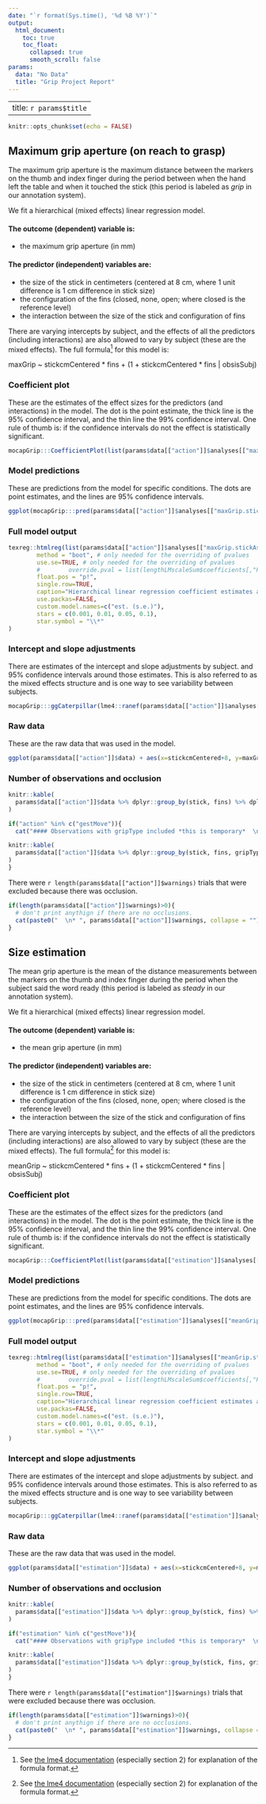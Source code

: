```yaml
---
date: "`r format(Sys.time(), '%d %B %Y')`"
output:
  html_document:
    toc: true
    toc_float:
      collapsed: true
      smooth_scroll: false
params:
  data: "No Data"
  title: "Grip Project Report"
---
```


---
title: `r params$title`
---


```r
knitr::opts_chunk$set(echo = FALSE)
```


## Maximum grip aperture (on reach to grasp)

The maximum grip aperture is the maximum distance between the markers on the thumb and index finger during the period between when the hand left the table and when it touched the stick (this period is labeled as *grip* in our annotation system).

We fit a hierarchical (mixed effects) linear regression model.

#### The outcome (dependent) variable is:

* the maximum grip aperture (in mm)

#### The predictor (independent) variables are:


* the size of the stick in centimeters (centered at 8 cm, where 1 unit difference is 1 cm difference in stick size)
* the configuration of the fins (closed, none, open; where closed is the reference level)
* the interaction between the size of the stick and configuration of fins

There are varying intercepts by subject, and the effects of all the predictors (including interactions) are also allowed to vary by subject (these are the mixed effects). The full formula^[See [the lme4 documentation](https://cran.r-project.org/web/packages/lme4/vignettes/lmer.pdf) (especially section 2) for explanation of the formula format.] for this model is:

maxGrip ~ stickcmCentered * fins + (1 + stickcmCentered * fins | obsisSubj)

### Coefficient plot

These are the estimates of the effect sizes for the predictors (and interactions) in the model. The dot is the point estimate, the thick line is the 95% confidence interval, and the thin line the 99% confidence interval. One rule of thumb is: if the confidence intervals do not the effect is statistically significant.

```r
mocapGrip:::CoefficientPlot(list(params$data[["action"]]$analyses[["maxGrip.stickAsContinuous"]]$bestModel[[1]]$modelObject))
```

### Model predictions

These are predictions from the model for specific conditions. The dots are point estimates, and the lines are 95% confidence intervals.

```r
ggplot(mocapGrip:::pred(params$data[["action"]]$analyses[["maxGrip.stickAsContinuous"]]$bestModel[[1]]$modelObject)) + aes(x=stickcmCentered+8, y=maxGrip, ymin=plo, ymax=phi, group=fins, color=fins) + geom_pointrange(position = position_dodge(width=0.5)) + labs(title = "Model predictions for grip", x="stick size (in cm)", y="the maximum grip aperture (in mm)")
```

### Full model output

```r
texreg::htmlreg(list(params$data[["action"]]$analyses[["maxGrip.stickAsContinuous"]]$bestModel[[1]]$modelObject),
        method = "boot", # only needed for the overriding of pvalues
        use.se=TRUE, # only needed for the overriding of pvalues
        #        override.pval = list(lengthLMscaleSum$coefficients[,"Pr(>|t|)"]),
        float.pos = "p!",
        single.row=TRUE,
        caption="Hierarchical linear regression coefficient estimates and standard errors.",
        use.packas=FALSE,
        custom.model.names=c("est. (s.e.)"),
        stars = c(0.001, 0.01, 0.05, 0.1),
        star.symbol = "\\*"
)
```

### Intercept and slope adjustments

There are estimates of the intercept and slope adjustments by subject. and 95% confidence intervals around those estimates. This is also referred to as the mixed effects structure and is one way to see variability between subjects.

```r
mocapGrip:::ggCaterpillar(lme4::ranef(params$data[["action"]]$analyses[["maxGrip.stickAsContinuous"]]$bestModel[[1]]$modelObject, condVar = TRUE))
```

### Raw data

These are the raw data that was used in the model.

```r
ggplot(params$data[["action"]]$data) + aes(x=stickcmCentered+8, y=maxGrip, group=fins, color=fins) + geom_point(position = position_dodge(width=0.5), alpha = 0.5) + labs(title = "Raw data for  grip", x="stick size (in cm)", y="the maximum grip aperture (in mm)")
```

### Number of observations and occlusion

```r
knitr::kable(
  params$data[["action"]]$data %>% dplyr::group_by(stick, fins) %>% dplyr::summarize(n=n(), subjs=length(unique(obsisSubj)), meanPerSubj=n/subjs)
)

if("action" %in% c("gestMove")){
  cat("#### Observations with gripType included *this is temporary*  \n The vast majority of the movements are open, with very few being open/closed. Currently, all of these (including the closed grips) are included in the analysis. We probably should exclude the closed, and possibly even the open.closed ones in the future. Thoughts?")

knitr::kable(
  params$data[["action"]]$data %>% dplyr::group_by(stick, fins, gripType) %>% dplyr::summarize(n=n(), subjs=length(unique(obsisSubj)), meanPerSubj=n/subjs)
)
}
```

There were `r length(params$data[["action"]]$warnings)` trials that were excluded because there was occlusion.

```r
if(length(params$data[["action"]]$warnings)>0){
  # don't print anythign if there are no occlusions.
  cat(paste0("  \n* ", params$data[["action"]]$warnings, collapse = ""))
}
```


## Size estimation

The mean grip aperture is the mean of the distance measurements between the markers on the thumb and index finger during the period when the subject said the word ready (this period is labeled as *steady* in our annotation system).

We fit a hierarchical (mixed effects) linear regression model.

#### The outcome (dependent) variable is:

* the mean grip aperture (in mm)

#### The predictor (independent) variables are:


* the size of the stick in centimeters (centered at 8 cm, where 1 unit difference is 1 cm difference in stick size)
* the configuration of the fins (closed, none, open; where closed is the reference level)
* the interaction between the size of the stick and configuration of fins

There are varying intercepts by subject, and the effects of all the predictors (including interactions) are also allowed to vary by subject (these are the mixed effects). The full formula^[See [the lme4 documentation](https://cran.r-project.org/web/packages/lme4/vignettes/lmer.pdf) (especially section 2) for explanation of the formula format.] for this model is:

meanGrip ~ stickcmCentered * fins + (1 + stickcmCentered * fins | obsisSubj)

### Coefficient plot

These are the estimates of the effect sizes for the predictors (and interactions) in the model. The dot is the point estimate, the thick line is the 95% confidence interval, and the thin line the 99% confidence interval. One rule of thumb is: if the confidence intervals do not the effect is statistically significant.

```r
mocapGrip:::CoefficientPlot(list(params$data[["estimation"]]$analyses[["meanGrip.stickAsContinuous"]]$bestModel[[1]]$modelObject))
```

### Model predictions

These are predictions from the model for specific conditions. The dots are point estimates, and the lines are 95% confidence intervals.

```r
ggplot(mocapGrip:::pred(params$data[["estimation"]]$analyses[["meanGrip.stickAsContinuous"]]$bestModel[[1]]$modelObject)) + aes(x=stickcmCentered+8, y=meanGrip, ymin=plo, ymax=phi, group=fins, color=fins) + geom_pointrange(position = position_dodge(width=0.5)) + labs(title = "Model predictions for grip", x="stick size (in cm)", y="the mean grip aperture (in mm)")
```

### Full model output

```r
texreg::htmlreg(list(params$data[["estimation"]]$analyses[["meanGrip.stickAsContinuous"]]$bestModel[[1]]$modelObject),
        method = "boot", # only needed for the overriding of pvalues
        use.se=TRUE, # only needed for the overriding of pvalues
        #        override.pval = list(lengthLMscaleSum$coefficients[,"Pr(>|t|)"]),
        float.pos = "p!",
        single.row=TRUE,
        caption="Hierarchical linear regression coefficient estimates and standard errors.",
        use.packas=FALSE,
        custom.model.names=c("est. (s.e.)"),
        stars = c(0.001, 0.01, 0.05, 0.1),
        star.symbol = "\\*"
)
```

### Intercept and slope adjustments

There are estimates of the intercept and slope adjustments by subject. and 95% confidence intervals around those estimates. This is also referred to as the mixed effects structure and is one way to see variability between subjects.

```r
mocapGrip:::ggCaterpillar(lme4::ranef(params$data[["estimation"]]$analyses[["meanGrip.stickAsContinuous"]]$bestModel[[1]]$modelObject, condVar = TRUE))
```

### Raw data

These are the raw data that was used in the model.

```r
ggplot(params$data[["estimation"]]$data) + aes(x=stickcmCentered+8, y=meanGrip, group=fins, color=fins) + geom_point(position = position_dodge(width=0.5), alpha = 0.5) + labs(title = "Raw data for  grip", x="stick size (in cm)", y="the mean grip aperture (in mm)")
```

### Number of observations and occlusion

```r
knitr::kable(
  params$data[["estimation"]]$data %>% dplyr::group_by(stick, fins) %>% dplyr::summarize(n=n(), subjs=length(unique(obsisSubj)), meanPerSubj=n/subjs)
)

if("estimation" %in% c("gestMove")){
  cat("#### Observations with gripType included *this is temporary*  \n The vast majority of the movements are open, with very few being open/closed. Currently, all of these (including the closed grips) are included in the analysis. We probably should exclude the closed, and possibly even the open.closed ones in the future. Thoughts?")

knitr::kable(
  params$data[["estimation"]]$data %>% dplyr::group_by(stick, fins, gripType) %>% dplyr::summarize(n=n(), subjs=length(unique(obsisSubj)), meanPerSubj=n/subjs)
)
}
```

There were `r length(params$data[["estimation"]]$warnings)` trials that were excluded because there was occlusion.

```r
if(length(params$data[["estimation"]]$warnings)>0){
  # don't print anythign if there are no occlusions.
  cat(paste0("  \n* ", params$data[["estimation"]]$warnings, collapse = ""))
}
```
